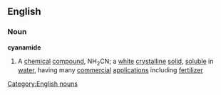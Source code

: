 ==English==
===Noun===
'''cyanamide'''
#{{chemistry}} A [[chemical]] [[compound]], NH<sub>2</sub>CN; a [[white]] [[crystalline]] [[solid]], [[soluble]] in [[water]], having many [[commercial]] [[applications]] including [[fertilizer]]
[[Category:English nouns]]